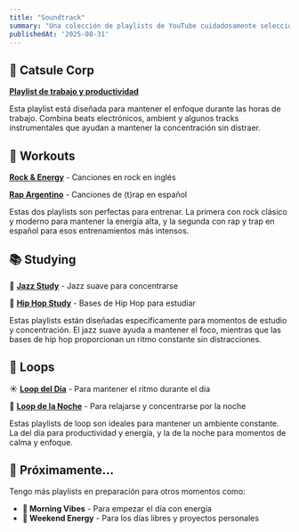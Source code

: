 ```yaml
---
title: "Soundtrack"
summary: "Una colección de playlists de YouTube cuidadosamente seleccionadas para acompañar diferentes momentos de la semana. Desde música para trabajar hasta playlists para relajarse."
publishedAt: '2025-08-31'
---
```


## 🏢 Catsule Corp
**[Playlist de trabajo y productividad](https://www.youtube.com/playlist?list=PLTPLs7Ev6Hp2VsHSuBCp35h1XTjvAaveV)**

Esta playlist está diseñada para mantener el enfoque durante las horas de trabajo. Combina beats electrónicos, ambient y algunos tracks instrumentales que ayudan a mantener la concentración sin distraer.

## 💪 Workouts
**[Rock & Energy](https://www.youtube.com/playlist?list=PLLswL1pDm9Iwlb_XFikf9HUiRlLPzFjuW)** - Canciones en rock en inglés

**[Rap Argentino](https://www.youtube.com/playlist?list=PLLswL1pDm9IyEJ1zCLOs8qpEZLtPE_eqE)** - Canciones de (t)rap en español

Estas dos playlists son perfectas para entrenar. La primera con rock clásico y moderno para mantener la energía alta, y la segunda con rap y trap en español para esos entrenamientos más intensos.

## 📚 Studying

🎷 **[Jazz Study](https://www.youtube.com/playlist?list=PL-0_mv1k_D3Lp1Y3kkC8EVQK45beQK9gC)** - Jazz suave para concentrarse

📀 **[Hip Hop Study](https://www.youtube.com/playlist?list=PLLswL1pDm9Ix-uLjXPcfZN_m59luQYVhy)** - Bases de Hip Hop para estudiar

Estas playlists están diseñadas específicamente para momentos de estudio y concentración. El jazz suave ayuda a mantener el foco, mientras que las bases de hip hop proporcionan un ritmo constante sin distracciones.

## 🔄 Loops
☀️ **[Loop del Día](https://www.youtube.com/playlist?list=PL0_mv1k_D3JFVanwwAB-1ODaEDeS7MiM)** - Para mantener el ritmo durante el día

🌙 **[Loop de la Noche](https://www.youtube.com/playlist?list=PL-0_mv1k_D3LlTi9v_LepbXjDTnTeGwgO)** - Para relajarse y concentrarse por la noche

Estas playlists de loop son ideales para mantener un ambiente constante. La del día para productividad y energía, y la de la noche para momentos de calma y enfoque.

## 🎯 Próximamente...

Tengo más playlists en preparación para otros momentos como:

- **🌅 Morning Vibes** - Para empezar el día con energía
- **🚀 Weekend Energy** - Para los días libres y proyectos personales